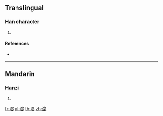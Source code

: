 ==Translingual==

===Han character===
{{Han char|rn=85|rad=水|as=08|sn=11|four=|canj=EJPH}}

# {{defn|Han|sort=水08}}

====References====
* {{Han ref|kx=0630.260|dkj=17668|dj=1033.060|hdz=31662.050|uh=6DE7|ud=28135}}

----

==Mandarin==

===Hanzi===
{{cmn-hanzi|pin=[[mì]] ([[mi4]])|wg=mi<sup>4</sup>}}

# {{defn|lang=cmn|sort=水08}}

[[fr:淧]]
[[pl:淧]]
[[th:淧]]
[[zh:淧]]